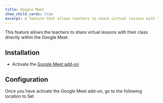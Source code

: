 ```yaml
---
title: Google Meet
show_child_cards: true
excerpt: A feature that allows teachers to share virtual lessons with their class directly within Google Meet.
---
```


This feature allows the teachers to share virtual lessons with their class directly within the Google Meet.

## Installation

- Activate the [Google Meet add-on](https://docs.masteriyo.com/getting-started/activate-masteriyo-addons)

## Configuration

Once you have activate the Google Meet add-on, go to the following location to Set
